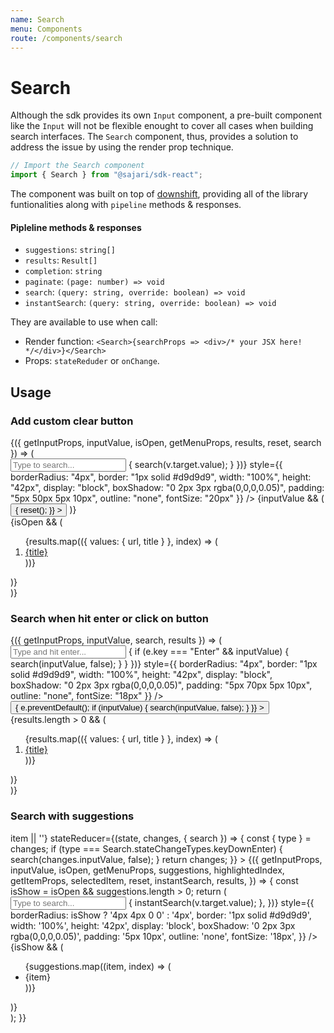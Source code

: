 ```yaml
---
name: Search
menu: Components
route: /components/search
---
```



# Search

Although the sdk provides its own `Input` component, a pre-built component like the `Input` will not be flexible enought to cover all cases when building search interfaces. The `Search` component, thus, provides a solution to address the issue by using the render prop technique.

```javascript
// Import the Search component
import { Search } from "@sajari/sdk-react";
```

The component was built on top of [downshift](https://github.com/paypal/downshift), providing all of the library funtionalities along with `pipeline` methods & responses.

#### Pipleline methods & responses

- `suggestions`: `string[]`
- `results`: `Result[]`
- `completion`: `string`
- `paginate`: `(page: number) => void`
- `search`: `(query: string, override: boolean) => void`
- `instantSearch`: `(query: string, override: boolean) => void`

They are available to use when call:

- Render function: `<Search>{searchProps => <div>/* your JSX here! */</div>}</Search>`
- Props: `stateReduder` or `onChange`.

## Usage

### Add custom clear button

<Playground>
  <InputWrapper style={{ height: 250 }}>
    <Search>
      {({
        getInputProps,
        inputValue,
        isOpen,
        getMenuProps,
        results,
        reset,
        search
      }) => (
        <div style={{ margin: "auto", maxWidth: "500px" }}>
          <div
            style={{
              position: "relative"
            }}
          >
            <input
              type="text"
              placeholder="Type to search..."
              {...getInputProps({
                onChange: v => {
                  search(v.target.value);
                }
              })}
              style={{
                borderRadius: "4px",
                border: "1px solid #d9d9d9",
                width: "100%",
                height: "42px",
                display: "block",
                boxShadow: "0 2px 3px rgba(0,0,0,0.05)",
                padding: "5px 50px 5px 10px",
                outline: "none",
                fontSize: "20px"
              }}
            />
            {inputValue && (
              <button
                style={{
                  border: "none",
                  position: "absolute",
                  background: "transparent",
                  right: "0",
                  top: "0",
                  height: "42px",
                  padding: "4px 10px 0 10px",
                  cursor: "pointer",
                  fontSize: "22px",
                  color: "#777777"
                }}
                onClick={() => {
                  reset();
                }}
              >
                <TimesIcon />
              </button>
            )}
          </div>
          {isOpen && (
            <ol style={{ margin: "20px 0 0 0", padding: "0" }}>
              {results.map(({ values: { url, title } }, index) => (
                <li key={index}>
                  <a href={url} target="__blank" noopener="true">
                    {title}
                  </a>
                </li>
              ))}
            </ol>
          )}
        </div>
      )}
    </Search>
  </InputWrapper>
</Playground>

### Search when hit enter or click on button

<Playground>
  <InputWrapper style={{ height: 250 }}>
    <Search>
      {({ getInputProps, inputValue, search, results }) => (
        <div style={{ margin: "auto", maxWidth: "500px" }}>
          <div style={{ position: "relative", marginBottom: "20px" }}>
            <input
              placeholder="Type and hit enter..."
              type="text"
              {...getInputProps({
                onKeyDown: e => {
                  if (e.key === "Enter" && inputValue) {
                    search(inputValue, false);
                  }
                }
              })}
              style={{
                borderRadius: "4px",
                border: "1px solid #d9d9d9",
                width: "100%",
                height: "42px",
                display: "block",
                boxShadow: "0 2px 3px rgba(0,0,0,0.05)",
                padding: "5px 70px 5px 10px",
                outline: "none",
                fontSize: "18px"
              }}
            />
            <button
              style={{
                position: "absolute",
                right: "0",
                top: "0",
                height: "42px",
                padding: "4px 10px 0 10px",
                border: "none",
                backgroundColor: "transparent",
                fontSize: "24px",
                color: "#777777",
                cursor: "pointer"
              }}
              onClick={e => {
                e.preventDefault();
                if (inputValue) {
                  search(inputValue, false);
                }
              }}
            >
              <SearchIcon />
            </button>
          </div>
          {results.length > 0 && (
            <ol style={{ margin: "0", padding: "0" }}>
              {results.map(({ values: { url, title } }, index) => (
                <li key={index}>
                  <a href={url} target="__blank" noopener="true">
                    {title}
                  </a>
                </li>
              ))}
            </ol>
          )}
        </div>
      )}
    </Search>
  </InputWrapper>
</Playground>

### Search with suggestions

<Playground>
  <InputWrapper style={{ height: 250 }}>
    <Search
      itemToString={item => item || ''}
      stateReducer={(state, changes, { search }) => {
        const { type } = changes;
        if (type === Search.stateChangeTypes.keyDownEnter) {
          search(changes.inputValue, false);
        }
        return changes;
      }}
    >
      {({
        getInputProps,
        inputValue,
        isOpen,
        getMenuProps,
        suggestions,
        highlightedIndex,
        getItemProps,
        selectedItem,
        reset,
        instantSearch,
        results,
      }) => {        
        const isShow = isOpen && suggestions.length > 0;
        return (
          <div style={{ margin: "auto", maxWidth: "500px" }}>
            <div style={{ textAlign: 'center' }}>
              <input
              placeholder="Type to search..."
                type="text"
                {...getInputProps({
                  onChange: v => {
                    instantSearch(v.target.value);
                  },
                })}
                style={{
                  borderRadius: isShow ? '4px 4px 0 0' : '4px',
                  border: '1px solid #d9d9d9',                  
                  width: '100%',
                  height: '42px',
                  display: 'block',
                  boxShadow: '0 2px 3px rgba(0,0,0,0.05)',
                  padding: '5px 10px',
                  outline: 'none',
                  fontSize: '18px',
                }}
              />              
            </div>
            {isShow && (
              <ul
                {...getMenuProps()}
                style={{
                  boxShadow: '0 2px 3px rgba(0,0,0,0.05)',
                  listStyle: 'none',
                  border: '1px solid #d9d9d9',
                  padding: '0',
                  margin: '-1px 0 0 0',
                  borderRadius: '0 0 4px 4px',
                  overflow: 'hidden',                  
                }}
              >
                {suggestions.map((item, index) => (
                  <li
                    highlighted={highlightedIndex === index}
                    selected={selectedItem === item}
                    style={{
                      fontSize: '18px',
                      padding: '5px 10px',
                      backgroundColor:
                        highlightedIndex === index
                          ? '#f6f6f6'
                          : selectedItem === item
                          ? '#eeeeee'
                          : '#ffffff',
                    }}
                    {...getItemProps({
                      key: item,
                      index,
                      item,
                    })}
                  >
                    {item}
                  </li>
                ))}
              </ul>
            )}
          </div>
        );
      }}
    </Search>

  </InputWrapper>
</Playground>
